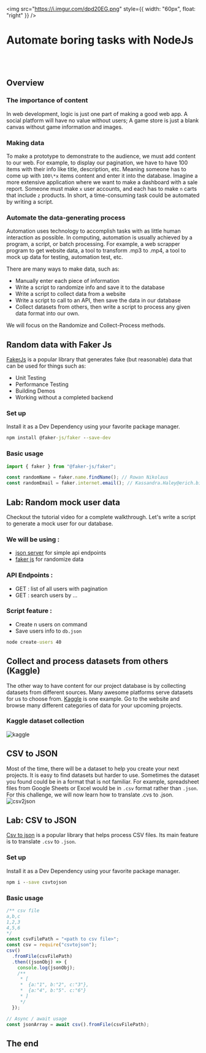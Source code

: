 <img
  src="https://i.imgur.com/dpd20EG.png"
  style={{ width: "60px", float: "right" }}
/>

# Automate boring tasks with NodeJs

<br />
<br />

## Overview

### The importance of content

In web development, logic is just one part of making a good web app. A social platform will have no value without users; A game store is just a blank canvas without game information and images.

### Making data

To make a prototype to demonstrate to the audience, we must add content to our web. For example, to display our pagination, we have to have 100 items with their info like title, description, etc. Meaning someone has to come up with `100\*x` items content and enter it into the database. Imagine a more extensive application where we want to make a dashboard with a sale report. Someone must make `x` user accounts, and each has to make `n` carts that include `z` products.
In short, a time-consuming task could be automated by writing a script.

### Automate the data-generating process

Automation uses technology to accomplish tasks with as little human interaction as possible. In computing, automation is usually achieved by a program, a script, or batch processing. For example, a web scrapper program to get website data, a tool to transform .mp3 to .mp4, a tool to mock up data for testing, automation test, etc.

There are many ways to make data, such as:

- Manually enter each piece of information
- Write a script to randomize info and save it to the database
- Write a script to collect data from a website
- Write a script to call to an API, then save the data in our database
- Collect datasets from others, then write a script to process any given data format into our own.

We will focus on the Randomize and Collect-Process methods.

## Random data with Faker Js

<a href="https://fakerjs.dev/" target="_blank">FakerJs</a> is a popular library that generates fake (but reasonable) data that can be used for things such as:

- Unit Testing
- Performance Testing
- Building Demos
- Working without a completed backend

### Set up

Install it as a Dev Dependency using your favorite package manager.

```cmd
npm install @faker-js/faker --save-dev
```

### Basic usage

```js
import { faker } from "@faker-js/faker";

const randomName = faker.name.findName(); // Rowan Nikolaus
const randomEmail = faker.internet.email(); // Kassandra.Haley@erich.biz
```

## Lab: Random mock user data

Checkout the tutorial video for a complete walkthrough.
Let's write a script to generate a mock user for our database.

### We will be using :

- <a href="https://www.npmjs.com/package/json-server" target="_blank">json server</a> for simple api endpoints
- <a href="https://fakerjs.dev/" target="_blank">faker js</a> for randomize data

### API Endpoints :

- GET : list of all users with pagination
- GET : search users by ...

### Script feature :

- Create n users on command
- Save users info to `db.json`

```cmd
node create-users 40
```

## Collect and process datasets from others (Kaggle)

The other way to have content for our project database is by collecting datasets from different sources.
Many awesome platforms serve datasets for us to choose from. <a href="https://www.kaggle.com/datasets" target="_blank">Kaggle</a> is one example. Go to the website and browse many different categories of data for your upcoming projects.

### Kaggle dataset collection

![kaggle](../../assets/wv/m31/kaggle.png)

## CSV to JSON

Most of the time, there will be a dataset to help you create your next projects. It is easy to find datasets but harder to use. Sometimes the dataset you found could be in a format that is not familiar. For example, spreadsheet files from Google Sheets or Excel would be in `.csv` format rather than `.json`.
For this challenge, we will now learn how to translate .cvs to .json.
![csv2json](../../assets/wv/m31/kaggle-data-type.png)

## Lab: CSV to JSON

<a href="https://www.npmjs.com/package/csvtojson" target="_blank">Csv to json</a> is a popular library that helps process CSV files. Its main feature is to translate `.csv` to `.json`.

### Set up

Install it as a Dev Dependency using your favorite package manager.

```cmd
npm i --save csvtojson
```

### Basic usage

```js
/** csv file
a,b,c
1,2,3
4,5,6
*/
const csvFilePath = "<path to csv file>";
const csv = require("csvtojson");
csv()
  .fromFile(csvFilePath)
  .then((jsonObj) => {
    console.log(jsonObj);
    /**
     * [
     * 	{a:"1", b:"2", c:"3"},
     * 	{a:"4", b:"5". c:"6"}
     * ]
     */
  });

// Async / await usage
const jsonArray = await csv().fromFile(csvFilePath);
```

## The end

<br />
<br />
<br />
